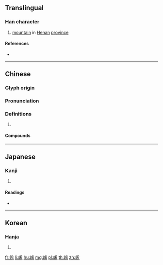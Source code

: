 {{character info/new}}
==Translingual==

===Han character===
{{Han char|rn=46|rad=山|as=08|sn=11|four=24727|canj=UKKB|ids=⿰山肴}}

# [[mountain]] in [[Henan]] [[province]]

====References====
* {{Han ref|kx=0314.340|dkj=08206|dj=0615.200|hdz=10781.070|uh=5D24|ud=23844|bh=B15C|bd=45404}}

----

==Chinese==
{{zh-forms}}

===Glyph origin===
{{Han etym}}

===Pronunciation===
{{zh-pron
|m=崤
|c=ngaau4
|mc=y
|oc=y
|cat=
}}

===Definitions===
{{zh-hanzi}}

# {{rfdef|zh}}

====Compounds====
{{zh-der|崤函|崤山|崤谷}}

----

==Japanese==

===Kanji===
{{ja-kanji|grade=|rs=山08}}

# {{defn|lang=ja|sort=山08}}

====Readings====
* {{ja-readings|on=[[こう]] (kō), [[ぎょう]] (gyō), [[ごう]] (gō)|kun=}}

----

==Korean==

===Hanja===
{{ko-hanja|hangeul=효|rv=hyo|mr=hyo|y=hyo}}

# {{defn|lang=ko|sort=山08}}
[[fr:崤]]
[[li:崤]]
[[hu:崤]]
[[mg:崤]]
[[pl:崤]]
[[th:崤]]
[[zh:崤]]